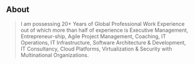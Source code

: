 ## About

> I am possessing 20+ Years of Global Professional Work Experience out of which more than half of experience is Executive Management, Entrepreneur-ship, Agile Project Management, Coaching, IT Operations, IT Infrastructure, Software Architecture & Development, IT Consultancy, Cloud Platforms, Virtualization & Security with Multinational Organizations.
